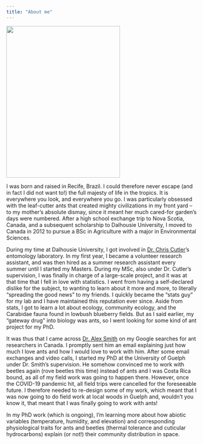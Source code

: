 ```yaml
---
title: "About me"
---
```


<img width="300" height="400" src="images/walking.JPG">

I was born and raised in Recife, Brazil. I could therefore never escape (and in fact I did not want to!) the full majesty of life in the tropics. It is everywhere you look, and everywhere you go. I was particularly obsessed with the leaf-cutter ants that created mighty civilizations in my front yard -- to my mother's absolute dismay, since it meant her much cared-for garden's days were numbered. After a high school exchange trip to Nova Scotia, Canada, and a subsequent scholarship to Dalhousie University, I moved to Canada in 2012 to pursue a BSc in Agriculture with a major in Environmental Sciences.

During my time at Dalhousie University, I got involved in <a href="https://www.dal.ca/faculty/agriculture/plant-food-env/faculty-staff/our-faculty/christopher-cutler.html" target="_blank">Dr. Chris Cutler</a>'s entomology laboratory. In my first year, I became a volunteer research assistant, and was then hired as a summer research assistant every summer until I started my Masters. During my MSc, also under Dr. Cutler's supervision, I was finally in charge of a large-scale project, and it was at that time that I fell in love with statistics. I went from having a self-declared dislike for the subject, to wanting to learn about it more and more, to literally "spreading the good news" to my friends. I quickly became the "stats guy" for my lab and I have maintained this reputation ever since. Aside from stats, I got to learn a lot about ecology, community ecology, and the Carabidae fauna found in lowbush blueberry fields. But as I said earlier, my "gateway drug" into biology was ants, so I went looking for some kind of ant project for my PhD.

It was thus that I came across <a href="https://www.malexsmith.com" target="_blank">Dr. Alex Smith</a> on my Google searches for ant researchers in Canada. I promptly sent him an email explaining just how much I love ants and how I would love to work with him. After some email exchanges and video calls, I started my PhD at the University of Guelph under Dr. Smith's supervision. He somehow convinced me to work with beetles again (rove beetles this time) instead of ants and I was Costa Rica bound, as all of my field work was going to happen there. However, once the COVID-19 pandemic hit, all field trips were cancelled for the foreseeable future. I therefore needed to re-design some of my work, which meant that I was now going to do field work at local woods in Guelph and, wouldn't you know it, that meant that I was finally going to work with ants!

In my PhD work (which is ongoing), I'm learning more about how abiotic variables (temperature, humidity, and elevation) and corresponding physiological traits for ants and beetles (thermal tolerance and cuticular hydrocarbons) explain (or not!) their community distribution in space.
